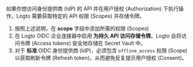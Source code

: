 如果你想访问身份提供商 (IdP) 的 API 并在用户授权 (Authorization) 下执行操作，Logto 需要获取特定的 API 权限 (Scopes) 并存储令牌。

1. 按照上述说明，在 **scope** 字段中添加所需的权限 (Scopes)
2. 在 Logto OIDC 企业连接器中启用 **为持久 API 访问存储令牌**。Logto 会将访问令牌 (Access tokens) 安全地存储在 Secret Vault 中。
3. 对于 **标准** OIDC 身份提供商 (IdP)，必须包含 `offline_access` 权限 (Scope) 以获取刷新令牌 (Refresh token)，从而避免反复提示用户授权 (Consent)。
